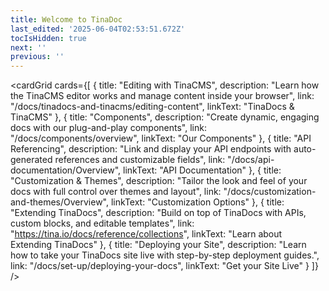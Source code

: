 ```yaml
---
title: Welcome to TinaDoc
last_edited: '2025-06-04T02:53:51.672Z'
tocIsHidden: true
next: ''
previous: ''
---
```


<apiReference schemaFile="test-doc.json" />

<cardGrid
  cards={[
    {
      title: "Editing with TinaCMS",
      description:
        "Learn how the TinaCMS editor works and manage content inside your browser",
      link: "/docs/tinadocs-and-tinacms/editing-content",
      linkText: "TinaDocs & TinaCMS"
    },
    {
      title: "Components",
      description:
        "Create dynamic, engaging docs with our plug-and-play components",
      link: "/docs/components/overview",
      linkText: "Our Components"
    },
    {
      title: "API Referencing",
      description:
        "Link and display your API endpoints with auto-generated references and customizable fields",
      link: "/docs/api-documentation/Overview",
      linkText: "API Documentation"
    },
    {
      title: "Customization & Themes",
      description:
        "Tailor the look and feel of your docs with full control over themes and layout",
      link: "/docs/customization-and-themes/Overview",
      linkText: "Customization Options"
    },
    {
      title: "Extending TinaDocs",
      description:
        "Build on top of TinaDocs with APIs, custom blocks, and editable templates",
      link: "https://tina.io/docs/reference/collections",
      linkText: "Learn about Extending TinaDocs"
    },
    {
      title: "Deploying your Site",
      description:
        "Learn how to take your TinaDocs site live with step-by-step deployment guides.",
      link: "/docs/set-up/deploying-your-docs",
      linkText: "Get your Site Live"
    }
  ]}
/>
